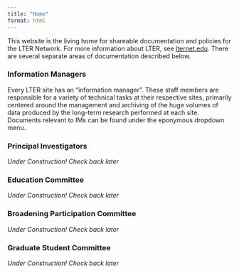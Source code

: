 ```yaml
---
title: "Home"
format: html
---
```


This website is the living home for shareable documentation and policies for the LTER Network. For more information about LTER, see [lternet.edu](https://lternet.edu/). There are several separate areas of documentation described below.

### Information Managers

Every LTER site has an "information manager". These staff members are responsible for a variety of technical tasks at their respective sites, primarily centered around the management and archiving of the huge volumes of data produced by the long-term research performed at each site. Documents relevant to IMs can be found under the eponymous dropdown menu.

### Principal Investigators

_Under Construction! Check back later_

### Education Committee

_Under Construction! Check back later_

### Broadening Participation Committee

_Under Construction! Check back later_

### Graduate Student Committee

_Under Construction! Check back later_
